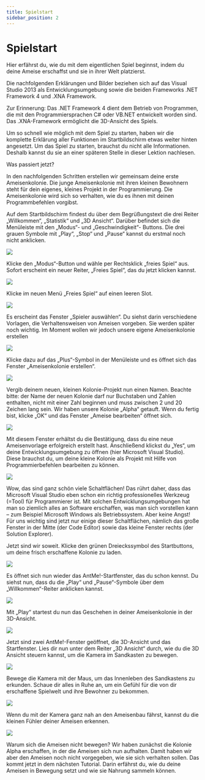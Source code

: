 ```yaml
---
title: Spielstart
sidebar_position: 2
---
```


# Spielstart

Hier erfährst du, wie du mit dem eigentlichen Spiel beginnst, indem du deine Ameise erschaffst und sie in ihrer Welt platzierst. 

Die nachfolgenden Erklärungen und Bilder beziehen sich auf das Visual Studio 2013 als Entwicklungsumgebung sowie die beiden Frameworks .NET Framework 4 und .XNA Framework. 

Zur Erinnerung: Das .NET Framework 4 dient dem Betrieb von Programmen, die mit den Programmiersprachen C# oder VB.NET entwickelt worden sind. Das .XNA-Framework ermöglicht die 3D-Ansicht des Spiels.

Um so schnell wie möglich mit dem Spiel zu starten, haben wir die komplette Erklärung aller Funktionen im Startbildschirm etwas weiter hinten angesetzt. Um das Spiel zu starten, brauchst du nicht alle Informationen. Deshalb kannst du sie an einer späteren Stelle in dieser Lektion nachlesen. 

Was passiert jetzt? 

In den nachfolgenden Schritten erstellen wir gemeinsam deine erste Ameisenkolonie.
Die junge Ameisenkolonie mit ihren kleinen Bewohnern steht für dein eigenes, kleines Projekt in der Programmierung. Die Ameisenkolonie wird sich so verhalten, wie du es ihnen mit deinen Programmbefehlen vorgibst.

Auf dem Startbildschirm findest du über dem Begrüßungstext die drei Reiter „Willkommen“, „Statistik“ und „3D Ansicht“. Darüber befindet sich die Menüleiste mit den „Modus“- und „Geschwindigkeit“- Buttons. Die drei grauen Symbole mit „Play“, „Stop“ und „Pause“ kannst du erstmal noch nicht anklicken.


![](/img/tutorials/spielstart/lektion3_1.png)

Klicke den „Modus“-Button und wähle per Rechtsklick „freies Spiel“ aus. Sofort erscheint ein neuer Reiter, „Freies Spiel“, das du jetzt klicken kannst.

![](/img/tutorials/spielstart/lektion3_2.png)

Klicke im neuen Menü „Freies Spiel“ auf einen leeren Slot.

![](/img/tutorials/spielstart/lektion3_3.png)

Es erscheint das Fenster „Spieler auswählen“. Du siehst darin verschiedene Vorlagen, die Verhaltensweisen von Ameisen vorgeben. Sie werden später noch wichtig. Im Moment wollen wir jedoch unsere eigene Ameisenkolonie erstellen

![](/img/tutorials/spielstart/lektion3_4.png)

Klicke dazu auf das „Plus“-Symbol in der Menüleiste und es öffnet sich das Fenster „Ameisenkolonie erstellen“. 

![](/img/tutorials/spielstart/lektion3_5.png)

Vergib deinem neuen, kleinen Kolonie-Projekt nun einen Namen. Beachte bitte: der Name der neuen Kolonie darf nur Buchstaben und Zahlen enthalten, nicht mit einer Zahl beginnen und muss zwischen 2 und 20 Zeichen lang sein. 
Wir haben unsere Kolonie „Alpha“ getauft. Wenn du fertig bist, klicke „OK“ und das Fenster „Ameise bearbeiten“ öffnet sich. 

![](/img/tutorials/spielstart/lektion3_6.png)

Mit diesem Fenster erhältst du die Bestätigung, dass du eine neue Ameisenvorlage erfolgreich erstellt hast. Anschließend klickst du „Yes“, um deine Entwicklungsumgebung zu öffnen (hier Microsoft Visual Studio). 
Diese brauchst du, um deine kleine Kolonie als Projekt mit Hilfe von Programmierbefehlen bearbeiten zu können.

![](/img/tutorials/spielstart/lektion3_7.png)

Wow, das sind ganz schön viele Schaltflächen! Das rührt daher, dass das Microsoft Visual Studio eben schon ein richtig professionelles Werkzeug (=Tool) für Programmierer ist. 
Mit solchen Entwicklungsumgebungen hat man so ziemlich alles an Software erschaffen, was man sich vorstellen kann – zum Beispiel Microsoft Windows als Betriebssystem. 
Aber keine Angst! Für uns wichtig sind jetzt nur einige dieser Schaltflächen, nämlich das große Fenster in der Mitte (der Code Editor) sowie das kleine Fenster rechts (der Solution Explorer). 

Jetzt sind wir soweit. Klicke den grünen Dreieckssymbol des Startbuttons, um deine frisch erschaffene Kolonie zu laden.

![](/img/tutorials/spielstart/lektion3_8.png)

Es öffnet sich nun wieder das AntMe!-Startfenster, das du schon kennst. Du siehst nun, dass du die „Play“ und „Pause“-Symbole über dem „Willkommen“-Reiter anklicken kannst.

![](/img/tutorials/spielstart/lektion3_9.png)

Mit „Play“ startest du nun das Geschehen in deiner Ameisenkolonie in der 3D-Ansicht.

![](/img/tutorials/spielstart/lektion3_10.png)

Jetzt sind zwei AntMe!-Fenster geöffnet, die 3D-Ansicht und das Startfenster. Lies dir nun unter dem Reiter „3D Ansicht“ durch, wie du die 3D Ansicht steuern kannst, um die Kamera im Sandkasten zu bewegen. 

![](/img/tutorials/spielstart/lektion3_11.png)

Bewege die Kamera mit der Maus, um das Innenleben des Sandkastens zu erkunden. 
Schaue dir alles in Ruhe an, um ein Gefühl für die von dir erschaffene Spielwelt und ihre Bewohner zu bekommen.

![](/img/tutorials/spielstart/lektion3_12.png)

Wenn du mit der Kamera ganz nah an den Ameisenbau fährst, kannst du die kleinen Fühler deiner Ameisen erkennen.

![](/img/tutorials/spielstart/lektion3_13.png)

Warum sich die Ameisen nicht bewegen? Wir haben zunächst die Kolonie Alpha erschaffen, in der die Ameisen sich nun aufhalten. 
Damit haben wir aber den Ameisen noch nicht vorgegeben, wie sie sich verhalten sollen. Das kommt jetzt in dem nächsten Tutorial. Darin erfährst du, wie du deine Ameisen in Bewegung setzt und wie sie Nahrung sammeln können.